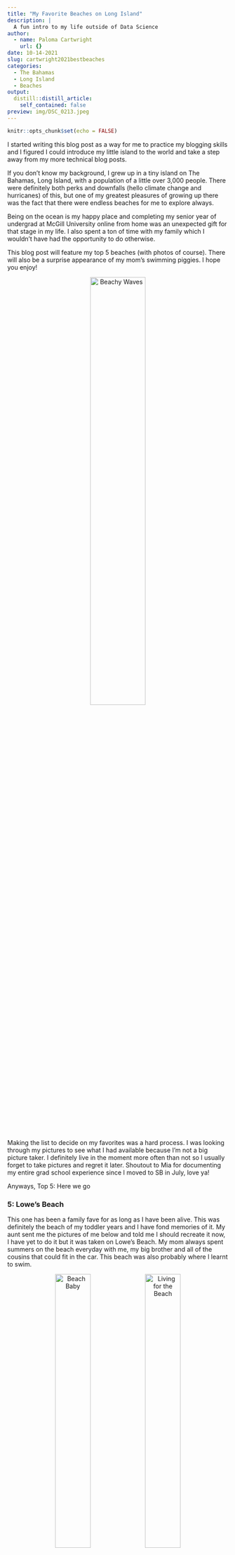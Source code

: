 ```yaml
---
title: "My Favorite Beaches on Long Island"
description: |
  A fun intro to my life outside of Data Science
author:
  - name: Paloma Cartwright
    url: {}
date: 10-14-2021
slug: cartwright2021bestbeaches
categories:
  - The Bahamas
  - Long Island
  - Beaches
output:
  distill::distill_article:
    self_contained: false
preview: img/DSC_0213.jpeg
---
```


```r
knitr::opts_chunk$set(echo = FALSE)
```


I started writing this blog post as a way for me to practice my blogging skills and I figured I could introduce my little island to the world and take a step away from my more technical blog posts.

If you don't know my background, I grew up in a tiny island on The Bahamas, Long Island, with a population of a little over 3,000 people. There were definitely both perks and downfalls (hello climate change and hurricanes) of this, but one of my greatest pleasures of growing up there was the fact that there were endless beaches for me to explore always.

Being on the ocean is my happy place and completing my senior year of undergrad at McGill University online from home was an unexpected gift for that stage in my life. I also spent a ton of time with my family which I wouldn't have had the opportunity to do otherwise.

This blog post will feature my top 5 beaches (with photos of course). There will also be a surprise appearance of my mom's swimming piggies. I hope you enjoy!

<center>

![](img/DSC_0213.jpeg "Beachy Waves"){width="50%"}

</center>


Making the list to decide on my favorites was a hard process. I was looking through my pictures to see what I had available because I'm not a big picture taker. I definitely live in the moment more often than not so I usually forget to take pictures and regret it later. Shoutout to Mia for documenting my entire grad school experience since I moved to SB in July, love ya!

Anyways, Top 5: Here we go

### 5: Lowe's Beach

This one has been a family fave for as long as I have been alive. This was definitely the beach of my toddler years and I have fond memories of it. My aunt sent me the pictures of me below and told me I should recreate it now, I have yet to do it but it was taken on Lowe's Beach. My mom always spent summers on the beach everyday with me, my big brother and all of the cousins that could fit in the car. This beach was also probably where I learnt to swim.

<center>

![](img/Beach_baby_2.jpeg.JPG "Beach Baby"){width="40%"} ![](img/Beach_baby.jpeg.JPG "Living for the Beach"){width="40%"}

</center>

This is a view of the stunning beach from above. It is this little pool thing that has a reef at the entrance that water flows through and over but feels a lil safer for children because they can't go into the ocean.

<center>

![](img/Lowes.jpeg.jpg "Lowe's Beach"){width="65%"}

</center>

At certain times in the year, the sand at this beach also has a pink tint, 10/10 rating. I love going to the beach with my friends here and we always have a good time.

<center>

![](img/Meatlowes.jpeg.jpg "Me at Lowe's Beach 2020-08-22"){width="70%"}

</center>

### 4: Conch Point Beach

This beach admittedly has a weird name, but its just a beach named after the channel that it borders, Conch Point. This has always been a favorite place of mine, but now even more so since my parents worked with members of the community to build cabanas on the beach and my mom trained the pigs that now live on the beach and play with you.

<center>
![](img/IMG_0198.jpeg "Mommy and her piggies and daddy and his boat"){width="50%"}

</center>

It is just so stunningly perfect, year round. It is only accessible by boat so it means I get a beach and boat day in one and I just love that for me.

<center>

![](img/Cabana.jpg "Cabana Peace"){width="50%"}

</center>

### 3: The Sand Bars

Okay so my top three were the hardest to rate because honestly how can one choose between these three. I think this one was ranked lower because it is only above water at low tides and only accessible by boat, so you do really have to time it right. However when you do?? 

Absolute stunner! I love it at the sandbars. You really do be feeling like you in the middle of nowhere. (That last sentence was very Bahamian, I do not apologize.)

<center>

![](img/IMG_8162.jpeg "Aerial View of Sand Bars"){width="40%"} ![](img/DSC_0207.jpeg "Conch Shells and Sand Bars"){width="40%"}

</center>

I mean just look at the content!! She truly speaks for herself.

<center>

![](img/Sand_bar.jpg.png "Paloma and a Sand Bar"){width="40%"}
![](img/IMG_1152.jpeg "Beach Hair"){width="38%"}

</center>

### 2: Dean's Blue Hole

So this one had to make the list because hello, she is world famous. Every year there are countless world records broken here because the Blue Hole is over 600 feet deep. The perfect place for a free-diving competition or if you're me, to get your scuba diving certification.

<center>
![](img/scuba.jpg "Scuba Certification"){width="25%"} ![](img/deans-blue-hole.jpg "Aerial View of the Blue Hole"){width="28%"} ![](img/freediving.jpg "Vertical Blue Dive Competition"){width="28%"}

</center>

(Third Picture above from [Vertical Blue](https://www.facebook.com/verticalblue/))

If you grew up on Long Island, then you also know this is a perfect place for a lil adrenaline rush from jumping off of the cliff into the Blue Hole, just like my cousin is doing in the picture. Definitely a must do if you ever go to Long Island.

<center>
![](img/haley_jump.png "Haley Jumping"){width="40%"}
</center>


### 1: Gordon's Beach 

Okay this final one speaks for herself. She is at the Southern most end of Long Island, right off the end of the road. Just miles of untouched beauty. Literally takes my breath away everytime I see it and I've been going here my entire life. 
She is a stunner and worth the drive every time! 

<center>

![](img/DSC_0389.jpeg "Gordon's Beach"){width="70%"}

</center>



No filter on any of these pictures because The Bahamas is THAT girl. Hope reading this post made your day better! 